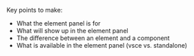 Key points to make:

- What the element panel is for
- What will show up in the element panel
- The difference between an element and a component
- What is available in the element panel (vsce vs. standalone)
